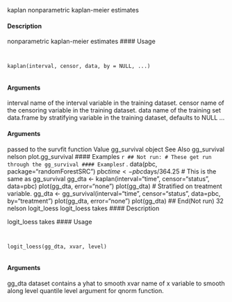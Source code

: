 

kaplan nonparametric kaplan-meier estimates


#### Description 

nonparametric kaplan-meier estimates
#### Usage 
<pre><code>

kaplan(interval, censor, data, by = NULL, ...)

</code></pre>
#### Arguments

interval name of the interval variable in the training dataset.
censor name of the censoring variable in the training dataset.
data name of the training set data.frame
by stratifying variable in the training dataset, defaults to NULL
... 
</code></pre>
#### Arguments
 passed to the survfit function
Value
gg_survival object
See Also
gg_survival nelson plot.gg_survival
#### Examples 
```r

## Not run:
# These get run through the gg_survival #### Examples 
```r
.
data(pbc, package="randomForestSRC")
pbc$time <- pbc$days/364.25
# This is the same as gg_survival
gg_dta <- kaplan(interval="time", censor="status",
data=pbc)
plot(gg_dta, error="none")
plot(gg_dta)
# Stratified on treatment variable.
gg_dta <- gg_survival(interval="time", censor="status",
data=pbc, by="treatment")
plot(gg_dta, error="none")
plot(gg_dta)
## End(Not run)
32 nelson
logit_loess logit_loess takes
#### Description 

logit_loess takes
#### Usage 
<pre><code>

logit_loess(gg_dta, xvar, level)

</code></pre>
#### Arguments

gg_dta dataset contains a yhat to smooth
xvar name of x variable to smooth along
level quantile level argument for qnorm function.
